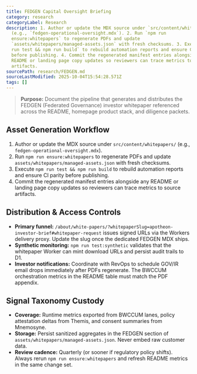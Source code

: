 ```yaml
---
title: FEDGEN Capital Oversight Briefing
category: research
categoryLabel: Research
description: 1. Author or update the MDX source under `src/content/whitepapers/`
  (e.g., `fedgen-operational-oversight.mdx`). 2. Run `npm run
  ensure:whitepapers` to regenerate PDFs and update
  `assets/whitepapers/managed-assets.json` with fresh checksums. 3. Execute `npm
  run test && npm run build` to rebuild automation reports and ensure CI parity
  before publishing. 4. Commit the regenerated manifest entries alongside any
  README or landing page copy updates so reviewers can trace metrics to source
  artifacts.
sourcePath: research/FEDGEN.md
sourceLastModified: 2025-10-04T15:54:28.571Z
tags: []
---
```


> **Purpose:** Document the pipeline that generates and distributes the FEDGEN (Federated Governance) investor whitepaper referenced across the README, homepage product stack, and diligence packets.

## Asset Generation Workflow

1. Author or update the MDX source under `src/content/whitepapers/` (e.g., `fedgen-operational-oversight.mdx`).
2. Run `npm run ensure:whitepapers` to regenerate PDFs and update `assets/whitepapers/managed-assets.json` with fresh checksums.
3. Execute `npm run test && npm run build` to rebuild automation reports and ensure CI parity before publishing.
4. Commit the regenerated manifest entries alongside any README or landing page copy updates so reviewers can trace metrics to source artifacts.

## Distribution & Access Controls

- **Primary funnel:** `/about/white-papers/?whitepaperSlug=apotheon-investor-brief#whitepaper-request` issues signed URLs via the Workers delivery proxy. Update the slug once the dedicated FEDGEN MDX ships.
- **Synthetic monitoring:** `npm run test:synthetic` validates that the whitepaper Worker can mint download URLs and persist audit trails to D1.
- **Investor notifications:** Coordinate with RevOps to schedule GOV/IR email drops immediately after PDFs regenerate. The BWCCUM orchestration metrics in the README table must match the PDF appendix.

## Signal Taxonomy Custody

- **Coverage:** Runtime metrics exported from BWCCUM lanes, policy attestation deltas from Themis, and consent summaries from Mnemosyne.
- **Storage:** Persist sanitized aggregates in the FEDGEN section of `assets/whitepapers/managed-assets.json`. Never embed raw customer data.
- **Review cadence:** Quarterly (or sooner if regulatory policy shifts). Always rerun `npm run ensure:whitepapers` and refresh README metrics in the same change set.
